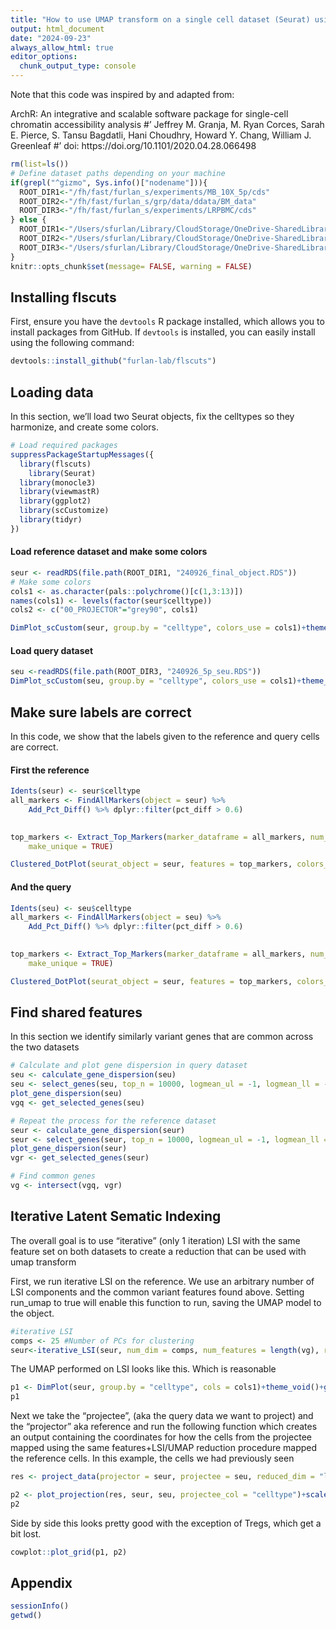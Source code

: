 ```yaml
---
title: "How to use UMAP transform on a single cell dataset (Seurat) using iterative Latent Semantic Indexing"
output: html_document
date: "2024-09-23"
always_allow_html: true
editor_options: 
  chunk_output_type: console
---
```


Note that this code was inspired by and adapted from: 

ArchR: An integrative and scalable software package for single-cell chromatin accessibility analysis
#' Jeffrey M. Granja, M. Ryan Corces, Sarah E. Pierce, S. Tansu Bagdatli, Hani Choudhry, Howard Y. Chang, William J. Greenleaf
#' doi: https://doi.org/10.1101/2020.04.28.066498



```r
rm(list=ls())
# Define dataset paths depending on your machine
if(grepl("^gizmo", Sys.info()["nodename"])){
  ROOT_DIR1<-"/fh/fast/furlan_s/experiments/MB_10X_5p/cds"
  ROOT_DIR2<-"/fh/fast/furlan_s/grp/data/ddata/BM_data"
  ROOT_DIR3<-"/fh/fast/furlan_s/experiments/LRPBMC/cds"
} else {
  ROOT_DIR1<-"/Users/sfurlan/Library/CloudStorage/OneDrive-SharedLibraries-FredHutchinsonCancerCenter/Furlan_Lab - General/experiments/MB_10X_5p/cds"
  ROOT_DIR2<-"/Users/sfurlan/Library/CloudStorage/OneDrive-SharedLibraries-FredHutchinsonCancerCenter/Furlan_Lab - General/datasets/Healthy_BM_greenleaf"
  ROOT_DIR3<-"/Users/sfurlan/Library/CloudStorage/OneDrive-SharedLibraries-FredHutchinsonCancerCenter/Furlan_Lab - General/experiments/LRPBMC/cds"
}
knitr::opts_chunk$set(message= FALSE, warning = FALSE)
```

## **Installing flscuts**

First, ensure you have the `devtools` R package installed, which allows you to install packages from GitHub. If `devtools` is installed, you can easily install using the following command:

```r
devtools::install_github("furlan-lab/flscuts")
```

## **Loading data**

In this section, we’ll load two Seurat objects, fix the celltypes so they harmonize, and create some colors.

```r
# Load required packages
suppressPackageStartupMessages({
  library(flscuts)
    library(Seurat)
  library(monocle3)
  library(viewmastR)
  library(ggplot2)
  library(scCustomize)
  library(tidyr)
})
```


#### Load reference dataset and make some colors
```r
seur <- readRDS(file.path(ROOT_DIR1, "240926_final_object.RDS"))
# Make some colors
cols1 <- as.character(pals::polychrome()[c(1,3:13)])
names(cols1) <- levels(factor(seur$celltype))
cols2 <- c("00_PROJECTOR"="grey90", cols1)

DimPlot_scCustom(seur, group.by = "celltype", colors_use = cols1)+theme_void()+ggtitle("Reference - aka Projector Dataset")
```

#### Load query dataset
```r
seu <-readRDS(file.path(ROOT_DIR3, "240926_5p_seu.RDS"))
DimPlot_scCustom(seu, group.by = "celltype", colors_use = cols1)+theme_void()+ggtitle("Query - aka Projectee Dataset")
```


## **Make sure labels are correct**

In this code, we show that the labels given to the reference and query cells are correct.

#### First the reference
```r
Idents(seur) <- seur$celltype
all_markers <- FindAllMarkers(object = seur) %>%
    Add_Pct_Diff() %>% dplyr::filter(pct_diff > 0.6)
    

top_markers <- Extract_Top_Markers(marker_dataframe = all_markers, num_genes = 5, named_vector = FALSE,
    make_unique = TRUE)

Clustered_DotPlot(seurat_object = seur, features = top_markers, colors_use_idents = cols1, k=11, plot_km_elbow = F)
```


#### And the query
```r
Idents(seu) <- seu$celltype
all_markers <- FindAllMarkers(object = seu) %>%
    Add_Pct_Diff() %>% dplyr::filter(pct_diff > 0.6)
    

top_markers <- Extract_Top_Markers(marker_dataframe = all_markers, num_genes = 5, named_vector = FALSE,
    make_unique = TRUE)

Clustered_DotPlot(seurat_object = seur, features = top_markers, colors_use_idents = cols1, k=11, plot_km_elbow = F)
```


## **Find shared features**

In this section we identify similarly variant genes that are common across the two datasets
```r
# Calculate and plot gene dispersion in query dataset
seu <- calculate_gene_dispersion(seu)
seu <- select_genes(seu, top_n = 10000, logmean_ul = -1, logmean_ll = -8)
plot_gene_dispersion(seu)
vgq <- get_selected_genes(seu)

# Repeat the process for the reference dataset
seur <- calculate_gene_dispersion(seur)
seur <- select_genes(seur, top_n = 10000, logmean_ul = -1, logmean_ll = -8)
plot_gene_dispersion(seur)
vgr <- get_selected_genes(seur)

# Find common genes
vg <- intersect(vgq, vgr)
```

## **Iterative Latent Sematic Indexing**

The overall goal is to use "iterative" (only 1 iteration) LSI with the same feature set on both datasets to create a reduction that can be used with umap transform

First, we run iterative LSI on the reference. We use an arbitrary number of LSI components and the common variant features found above.  Setting run_umap to true will enable this function to run, saving the UMAP model to the object.

```r
#iterative LSI
comps <- 25 #Number of PCs for clustering
seur<-iterative_LSI(seur, num_dim = comps, num_features = length(vg), resolution = c(1e-3), verbose = T, starting_features = vg, run_umap = T)

```


The UMAP performed on LSI looks like this.  Which is reasonable

```r
p1 <- DimPlot(seur, group.by = "celltype", cols = cols1)+theme_void()+ggtitle("Reference - aka Projector Dataset after LSI/UMAP")
p1
```


Next we take the "projectee", (aka the query data we want to project) and the "projector" aka reference and run the following function which creates an output containing the coordinates for how the cells from the projectee mapped using the same features+LSI/UMAP reduction procedure mapped the reference cells.  In this example, the cells we had previously seen 


```r

res <- project_data(projector = seur, projectee = seu, reduced_dim = "lsi", embedding = "umap")

```




```r
p2 <- plot_projection(res, seur, seu, projectee_col = "celltype")+scale_color_manual(values = cols2)+theme_void()+ guides(color = guide_legend(override.aes = list(size = 3)))
p2

```

Side by side this looks pretty good with the exception of Tregs, which get a bit lost.

```r
cowplot::plot_grid(p1, p2)

```


## **Appendix**

```r
sessionInfo()
getwd()
```
